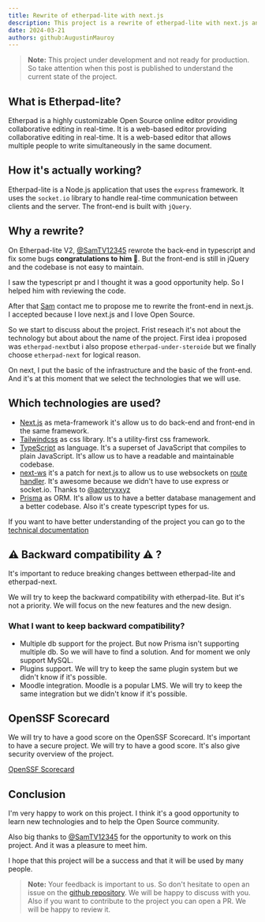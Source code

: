 ```yaml
---
title: Rewrite of etherpad-lite with next.js
description: This project is a rewrite of etherpad-lite with next.js and tailwindcss.
date: 2024-03-21
authors: github:AugustinMauroy
---
```


> **Note:** This project under development and not ready for production.
> So take attention when this post is published to understand the current state of the project.

## What is Etherpad-lite?

Etherpad is a highly customizable Open Source online editor providing collaborative editing in real-time. It is a web-based editor providing collaborative editing in real-time. It is a web-based editor that allows multiple people to write simultaneously in the same document.

## How it's actually working?

Etherpad-lite is a Node.js application that uses the `express` framework. It uses the `socket.io` library to handle real-time communication between clients and the server. The front-end is built with `jQuery`.

## Why a rewrite?

On Etherpad-lite V2, [@SamTV12345](https://github.com/SamTV12345) rewrote the back-end in typescript and fix some bugs **congratulations to him 🎉**. But the front-end is still in jQuery and the codebase is not easy to maintain.

I saw the typescript pr and I thought it was a good opportunity help. So I helped him with reviewing the code.

After that [Sam](https://github.com/SamTV12345) contact me to propose me to rewrite the front-end in next.js. I accepted because I love next.js and I love Open Source.

So we start to discuss about the project. Frist reseach it's not about the technology but about about the name of the project. First idea i proposed was `etherpad-next`but i also propose `etherpad-under-steroide` but we finally choose `etherpad-next` for logical reason.

On next, I put the basic of the infrastructure and the basic of the front-end. And it's at this moment that we select the technologies that we will use.

## Which technologies are used?

- [Next.js](https://nextjs.org/) as meta-framework it's allow us to do back-end and front-end in the same framework.
- [Tailwindcss](https://tailwindcss.com/) as css library. It's a utility-first css framework.
- [TypeScript](https://www.typescriptlang.org/) as language. It's a superset of JavaScript that compiles to plain JavaScript. It's allow us to have a readable and maintainable codebase.
- [next-ws](https://github.com/apteryxxyz/next-ws) it's a patch for next.js to allow us to use websockets on [route handler](https://nextjs.org/docs/app/building-your-application/routing/route-handlers). It's awesome because we didn't have to use express or socket.io. Thanks to [@apteryxxyz](https://github.com/apteryxxyz)
- [Prisma](https://www.prisma.io/) as ORM. It's allow us to have a better database management and a better codebase. Also it's create typescript types for us.

If you want to have better understanding of the project you can go to the [technical documentation](https://github.com/ether/etherpad-next/blob/main/docs/Techincal.md)

## ⚠️ Backward compatibility ⚠️ ?

It's important to reduce breaking changes bettween etherpad-lite and etherpad-next.

We will try to keep the backward compatibility with etherpad-lite. But it's not a priority. We will focus on the new features and the new design.

### What I want to keep backward compatibility?

- Multiple db support for the project. But now Prisma isn't supporting multiple db. So we will have to find a solution. And for moment we only support MySQL.
- Plugins support. We will try to keep the same plugin system but we didn't know if it's possible.
- Moodle integration. Moodle is a popular LMS. We will try to keep the same integration but we didn't know if it's possible.

## OpenSSF Scorecard

We will try to have a good score on the OpenSSF Scorecard. It's important to have a secure project. We will try to have a good score.
It's also give security overview of the project.

[OpenSSF Scorecard](https://github.com/ossf/scorecard)

## Conclusion

I'm very happy to work on this project. I think it's a good opportunity to learn new technologies and to help the Open Source community.

Also big thanks to [@SamTV12345](https://github.com/SamTV12345) for the opportunity to work on this project. And it was a pleasure to meet him.

I hope that this project will be a success and that it will be used by many people.

> **Note:** Your feedback is important to us. So don't hesitate to open an issue on the [github repository](https://github.com/ether/etherpad-next). We will be happy to discuss with you. Also if you want to contribute to the project you can open a PR. We will be happy to review it.
